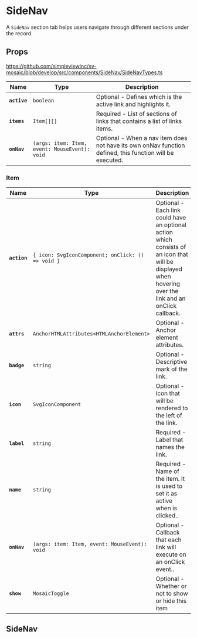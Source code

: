
<Meta title='Components/SideNav/Readme' />

# SideNav

A `SideNav` section tab helps users navigate through different sections under the record.

## Props

https://github.com/simpleviewinc/sv-mosaic/blob/develop/src/components/SideNav/SideNavTypes.ts

| Name | Type | Description |
| ---- | ---- | ----------- |
| **`active`** | `boolean` | Optional - Defines which is the active link and highlights it. |
| **`items`** | `Item[][]` | Required - List of sections of links that contains a list of links items.|
| **`onNav`** | `(args: item: Item, event: MouseEvent): void` | Optional - When a nav item does not have its own onNav function defined, this function will be executed.|

### Item

| Name | Type | Description |
| ---- | ---- | ----------- |
| **`action`** | `{ icon: SvgIconComponent; onClick: () => void }` | Optional - Each link could have an optional action which consists of an icon that will be displayed when hovering over the link and an onClick callback. |
| **`attrs`** | `AnchorHTMLAttributes<HTMLAnchorElement>` | Optional - Anchor element attributes.|
| **`badge`** | `string` | Optional - Descriptive mark of the link. |
| **`icon`** | `SvgIconComponent` | Optional - Icon that will be rendered to the left of the link.|
| **`label`** | `string` | Required - Label that names the link. |
| **`name`** | `string` | Required - Name of the item. It is used to set it as active when is clicked.. |
| **`onNav`** | `(args: item: Item, event: MouseEvent): void` | Optional - Callback that each link will execute on an onClick event.. |
| **`show`** | `MosaicToggle` | Optional - Whether or not to show or hide this item |


## SideNav

<Preview withSource='none'>
  <stories.Example />
</Preview>

